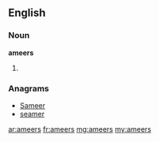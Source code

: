 ==English==

===Noun===
'''ameers'''

# {{plural of|[[ameer]]}}

===Anagrams===
* [[Sameer#English|Sameer]]
* [[seamer#English|seamer]]

[[ar:ameers]]
[[fr:ameers]]
[[mg:ameers]]
[[my:ameers]]